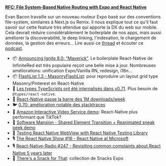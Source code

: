 **[RFC: File System-Based Native Routing with Expo and React Native](https://blog.expo.dev/rfc-file-system-based-routing-in-react-native-7a35474722a)**

Evan Bacon travaille sur un nouveau routeur Expo basé sur des conventions file-system, similaires à Next.js ou Remix. Il nous explique tout ce qu'il faut savoir sur cette feature très attendue qui apporte la DX du web sur mobile. Cela devrait réduire considérablement le boilerplate de nos apps, mais aussi améliorer la discoverabilité, le deep linking, l'indexation, le chargement de données, la gestion des erreurs... Lire aussi ce [thread](https://twitter.com/Baconbrix/status/1574837248029331495) et écouter ce [podcast](https://podrocket.logrocket.com/expo-router).

- 📦 [Announcing Ignite 8.0: “Maverick”](https://shift.infinite.red/announcing-ignite-8-0-maverick-fbbdafbb738e). Le boilerplate React-Native de InfiniteRed est très populaire reçoit une belle mise à jour. Nombreuses améliorations: unification Expo/Vanilla RN, redesign, i18n...
- 📦 [FlashList 1.3 - MasonryFlashList](https://twitter.com/naqvitalha/status/1574416547426496513): pour reproduire un layout grid type Masonry/Pinterest en React-Native
- 🥳️ [Les types TypeScripts ont été internalisés dans v0.71](https://twitter.com/thymikee/status/1572132314280300546). Plus besoin de `@types/react-native`.
- 🥳️ [React-Native passe la barre des 1M downloads/week](https://twitter.com/thymikee/status/1574441040626552832)
- 🐦 [0.70: amélioration notable des stacktraces](https://twitter.com/thymikee/status/1568257655323475972)
- 🎨 [Amazon Interactive Video Service demo](https://twitter.com/nightstomp/status/1572576326934208513): React-Native plus performant que TikTok?
- 🎨 [Software Mansion - Shared Element Transition + Reanimated sneak peek demo](https://twitter.com/swmansion/status/1572246971829608449)
- 📜 [Testing React Native WebView with React Native Testing Library](https://coolsoftware.dev/testing-react-native-webview-with-react-native-testing-library/)
- 🎙 [The React Native Show #16 - React Native at Microsoft](https://www.callstack.com/podcasts/react-native-at-microsoft-ep-16)
- 🎙 [React-Native-Radio #247 - Revisiting common complaints about React Native 5 years later](https://reactnativeradio.com/episodes/rnr-247-revisiting-common-complaints-about-react-native-5-years-later-interview-with-hodeem)
- 🔗️ [There's a Snack for That](https://www.snackforthat.com/): collection de Snacks Expo
